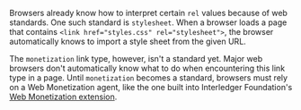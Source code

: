 Browsers already know how to interpret certain `rel` values because of web standards. One such standard is `stylesheet`. When a browser loads a page that contains `<link href="styles.css" rel="stylesheet">`, the browser automatically knows to import a style sheet from the given URL.

The `monetization` link type, however, isn't a standard yet. Major web browsers don't automatically know what to do when encountering this link type in a page. Until `monetization` becomes a standard, browsers must rely on a Web Monetization agent, like the one built into Interledger Foundation's [Web Monetization extension](/supporters/get-started).
